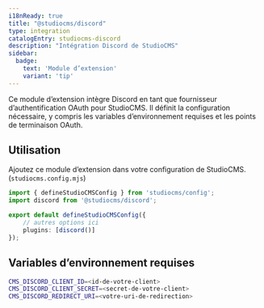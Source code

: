```yaml
---
i18nReady: true
title: "@studiocms/discord"
type: integration
catalogEntry: studiocms-discord
description: "Intégration Discord de StudioCMS"
sidebar:
  badge: 
    text: 'Module d’extension'
    variant: 'tip'
---
```



Ce module d’extension intègre Discord en tant que fournisseur d’authentification OAuth pour StudioCMS. Il définit la configuration nécessaire, y compris les variables d’environnement requises et les points de terminaison OAuth.

## Utilisation

Ajoutez ce module d’extension dans votre configuration de StudioCMS. (`studiocms.config.mjs`)

```ts title="studiocms.config.mjs"
import { defineStudioCMSConfig } from 'studiocms/config';
import discord from '@studiocms/discord';

export default defineStudioCMSConfig({
    // autres options ici
    plugins: [discord()]
});
```

## Variables d’environnement requises

```sh title=".env"
CMS_DISCORD_CLIENT_ID=<id-de-votre-client>
CMS_DISCORD_CLIENT_SECRET=<secret-de-votre-client>
CMS_DISCORD_REDIRECT_URI=<votre-uri-de-redirection>
```
